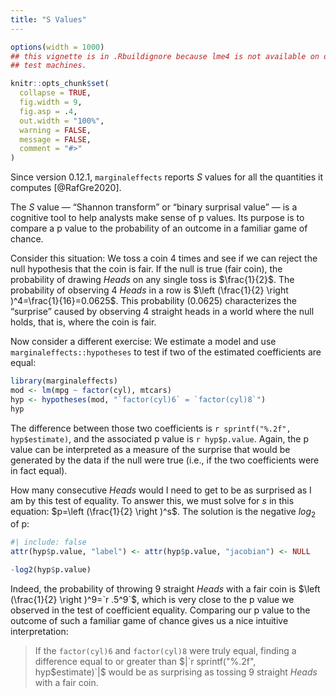 ```yaml
---
title: "S Values"
---
```


```r
options(width = 1000)
## this vignette is in .Rbuildignore because lme4 is not available on old CRAN
## test machines.

knitr::opts_chunk$set(
  collapse = TRUE,
  fig.width = 9,
  fig.asp = .4,
  out.width = "100%",
  warning = FALSE,
  message = FALSE,
  comment = "#>"
)
```

Since version 0.12.1, `marginaleffects` reports _S_ values for all the quantities it computes [@RafGre2020].

The _S_ value --- "Shannon transform" or "binary surprisal value" --- is a cognitive tool to help analysts make sense of p values. Its purpose is to compare a p value to the probability of an outcome in a familiar game of chance.

Consider this situation: We toss a coin 4 times and see if we can reject the null hypothesis that the coin is fair. If the null is true (fair coin), the probability of drawing *Heads* on any single toss is $\frac{1}{2}$. The probability of observing 4 *Heads* in a row is $\left (\frac{1}{2} \right )^4=\frac{1}{16}=0.0625$. This probability (0.0625) characterizes the "surprise" caused by observing 4 straight heads in a world where the null holds, that is, where the coin is fair.

Now consider a different exercise: We estimate a model and use `marginaleffects::hypotheses` to test if two of the estimated coefficients are equal:

```r
library(marginaleffects)
mod <- lm(mpg ~ factor(cyl), mtcars)
hyp <- hypotheses(mod, "`factor(cyl)6` = `factor(cyl)8`")
hyp
```

The difference between those two coefficients is `r sprintf("%.2f", hyp$estimate)`, and the associated p value is `r hyp$p.value`. Again, the p value can be interpreted as a measure of the surprise that would be generated by the data if the null were true (i.e., if the two coefficients were in fact equal).

How many consecutive *Heads* would I need to get to be as surprised as I am by this test of equality. To answer this, we must solve for $s$ in this equation: $p=\left (\frac{1}{2} \right )^s$. The solution is the negative $log_2$ of p:

```r
#| include: false
attr(hyp$p.value, "label") <- attr(hyp$p.value, "jacobian") <- NULL
```
```r
-log2(hyp$p.value)
```

Indeed, the probability of throwing 9 straight *Heads* with a fair coin is $\left (\frac{1}{2} \right )^9=`r .5^9`$, which is very close to the p value we observed in the test of coefficient equality. Comparing our p value to the outcome of such a familiar game of chance gives us a nice intuitive interpretation:

> If the `factor(cyl)6` and `factor(cyl)8` were truly equal, finding a difference equal to or greater than $|`r sprintf("%.2f", hyp$estimate)`|$ would be as surprising as tossing 9 straight *Heads* with a fair coin.


